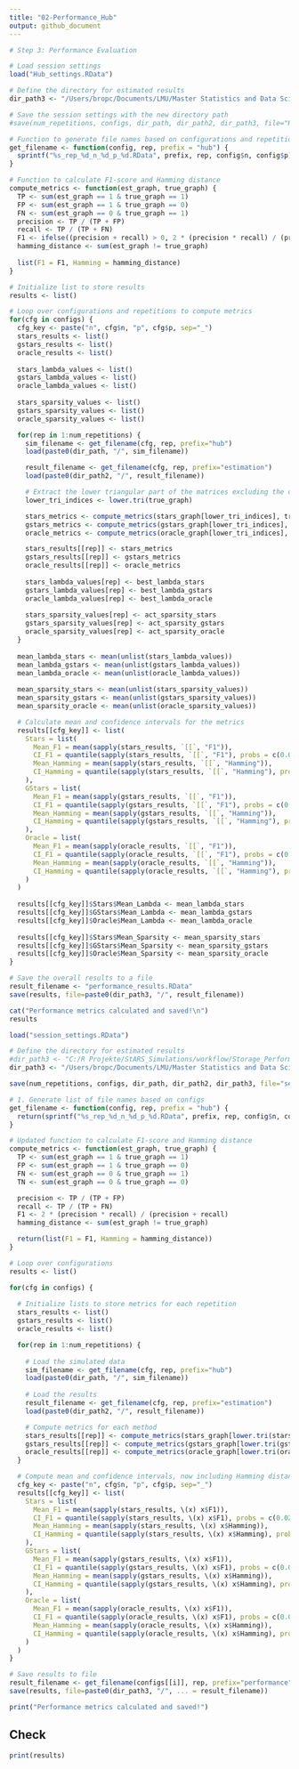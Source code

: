 ```yaml
---
title: "02-Performance_Hub"
output: github_document
---
```


```r
# Step 3: Performance Evaluation

# Load session settings
load("Hub_settings.RData")

# Define the directory for estimated results
dir_path3 <- "/Users/bropc/Documents/LMU/Master Statistics and Data Science/Masterarbeit/R Master/StARS_Simulations/workflow/Storage_Performance_Hub"

# Save the session settings with the new directory path
#save(num_repetitions, configs, dir_path, dir_path2, dir_path3, file="Hub_settings.RData")

# Function to generate file names based on configurations and repetition number
get_filename <- function(config, rep, prefix = "hub") {
  sprintf("%s_rep_%d_n_%d_p_%d.RData", prefix, rep, config$n, config$p)
}

# Function to calculate F1-score and Hamming distance
compute_metrics <- function(est_graph, true_graph) {
  TP <- sum(est_graph == 1 & true_graph == 1)
  FP <- sum(est_graph == 1 & true_graph == 0)
  FN <- sum(est_graph == 0 & true_graph == 1)
  precision <- TP / (TP + FP)
  recall <- TP / (TP + FN)
  F1 <- ifelse((precision + recall) > 0, 2 * (precision * recall) / (precision + recall), 0)
  hamming_distance <- sum(est_graph != true_graph)
  
  list(F1 = F1, Hamming = hamming_distance)
}

# Initialize list to store results
results <- list()

# Loop over configurations and repetitions to compute metrics
for(cfg in configs) {
  cfg_key <- paste("n", cfg$n, "p", cfg$p, sep="_")
  stars_results <- list()
  gstars_results <- list()
  oracle_results <- list()
  
  stars_lambda_values <- list()
  gstars_lambda_values <- list()
  oracle_lambda_values <- list()
  
  stars_sparsity_values <- list()
  gstars_sparsity_values <- list()
  oracle_sparsity_values <- list()

  for(rep in 1:num_repetitions) {
    sim_filename <- get_filename(cfg, rep, prefix="hub")
    load(paste0(dir_path, "/", sim_filename))

    result_filename <- get_filename(cfg, rep, prefix="estimation")
    load(paste0(dir_path2, "/", result_filename))

    # Extract the lower triangular part of the matrices excluding the diagonal
    lower_tri_indices <- lower.tri(true_graph)

    stars_metrics <- compute_metrics(stars_graph[lower_tri_indices], true_graph[lower_tri_indices])
    gstars_metrics <- compute_metrics(gstars_graph[lower_tri_indices], true_graph[lower_tri_indices])
    oracle_metrics <- compute_metrics(oracle_graph[lower_tri_indices], true_graph[lower_tri_indices])

    stars_results[[rep]] <- stars_metrics
    gstars_results[[rep]] <- gstars_metrics
    oracle_results[[rep]] <- oracle_metrics
    
    stars_lambda_values[rep] <- best_lambda_stars
    gstars_lambda_values[rep] <- best_lambda_gstars
    oracle_lambda_values[rep] <- best_lambda_oracle
    
    stars_sparsity_values[rep] <- act_sparsity_stars
    gstars_sparsity_values[rep] <- act_sparsity_gstars
    oracle_sparsity_values[rep] <- act_sparsity_oracle
  }
  
  mean_lambda_stars <- mean(unlist(stars_lambda_values))
  mean_lambda_gstars <- mean(unlist(gstars_lambda_values))
  mean_lambda_oracle <- mean(unlist(oracle_lambda_values))
  
  mean_sparsity_stars <- mean(unlist(stars_sparsity_values))
  mean_sparsity_gstars <- mean(unlist(gstars_sparsity_values))
  mean_sparsity_oracle <- mean(unlist(oracle_sparsity_values))

  # Calculate mean and confidence intervals for the metrics
  results[[cfg_key]] <- list(
    Stars = list(
      Mean_F1 = mean(sapply(stars_results, `[[`, "F1")),
      CI_F1 = quantile(sapply(stars_results, `[[`, "F1"), probs = c(0.025, 0.975)),
      Mean_Hamming = mean(sapply(stars_results, `[[`, "Hamming")),
      CI_Hamming = quantile(sapply(stars_results, `[[`, "Hamming"), probs = c(0.025, 0.975))
    ),
    GStars = list(
      Mean_F1 = mean(sapply(gstars_results, `[[`, "F1")),
      CI_F1 = quantile(sapply(gstars_results, `[[`, "F1"), probs = c(0.025, 0.975)),
      Mean_Hamming = mean(sapply(gstars_results, `[[`, "Hamming")),
      CI_Hamming = quantile(sapply(gstars_results, `[[`, "Hamming"), probs = c(0.025, 0.975))
    ),
    Oracle = list(
      Mean_F1 = mean(sapply(oracle_results, `[[`, "F1")),
      CI_F1 = quantile(sapply(oracle_results, `[[`, "F1"), probs = c(0.025, 0.975)),
      Mean_Hamming = mean(sapply(oracle_results, `[[`, "Hamming")),
      CI_Hamming = quantile(sapply(oracle_results, `[[`, "Hamming"), probs = c(0.025, 0.975))
    )
  )
  
  results[[cfg_key]]$Stars$Mean_Lambda <- mean_lambda_stars
  results[[cfg_key]]$GStars$Mean_Lambda <- mean_lambda_gstars
  results[[cfg_key]]$Oracle$Mean_Lambda <- mean_lambda_oracle
  
  results[[cfg_key]]$Stars$Mean_Sparsity <- mean_sparsity_stars
  results[[cfg_key]]$GStars$Mean_Sparsity <- mean_sparsity_gstars
  results[[cfg_key]]$Oracle$Mean_Sparsity <- mean_sparsity_oracle
}

# Save the overall results to a file
result_filename <- "performance_results.RData"
save(results, file=paste0(dir_path3, "/", result_filename))

cat("Performance metrics calculated and saved!\n")
results

```





```r

load("session_settings.RData")

# Define the directory for estimated results
#dir_path3 <- "C:/R Projekte/StARS_Simulations/workflow/Storage_Performance_Hub"
dir_path3 <- "/Users/bropc/Documents/LMU/Master Statistics and Data Science/Masterarbeit/R Master/StARS_Simulations/workflow/Storage_Performance_Hub"

save(num_repetitions, configs, dir_path, dir_path2, dir_path3, file="session_settings.RData")

# 1. Generate list of file names based on configs
get_filename <- function(config, rep, prefix = "hub") {
  return(sprintf("%s_rep_%d_n_%d_p_%d.RData", prefix, rep, config$n, config$p))
}

# Updated function to calculate F1-score and Hamming distance
compute_metrics <- function(est_graph, true_graph) {
  TP <- sum(est_graph == 1 & true_graph == 1)
  FP <- sum(est_graph == 1 & true_graph == 0)
  FN <- sum(est_graph == 0 & true_graph == 1)
  TN <- sum(est_graph == 0 & true_graph == 0)

  precision <- TP / (TP + FP)
  recall <- TP / (TP + FN)
  F1 <- 2 * (precision * recall) / (precision + recall)
  hamming_distance <- sum(est_graph != true_graph)

  return(list(F1 = F1, Hamming = hamming_distance))
}

# Loop over configurations
results <- list()

for(cfg in configs) {
  
  # Initialize lists to store metrics for each repetition
  stars_results <- list()
  gstars_results <- list()
  oracle_results <- list()

  for(rep in 1:num_repetitions) {
    
    # Load the simulated data
    sim_filename <- get_filename(cfg, rep, prefix="hub")
    load(paste0(dir_path, "/", sim_filename))
    
    # Load the results
    result_filename <- get_filename(cfg, rep, prefix="estimation")
    load(paste0(dir_path2, "/", result_filename))

    # Compute metrics for each method
    stars_results[[rep]] <- compute_metrics(stars_graph[lower.tri(stars_graph)], true_graph[lower.tri(true_graph)])
    gstars_results[[rep]] <- compute_metrics(gstars_graph[lower.tri(gstars_graph)], true_graph[lower.tri(true_graph)])
    oracle_results[[rep]] <- compute_metrics(oracle_graph[lower.tri(oracle_graph)], true_graph[lower.tri(true_graph)])
  }

  # Compute mean and confidence intervals, now including Hamming distance
  cfg_key <- paste("n", cfg$n, "p", cfg$p, sep="_")
  results[[cfg_key]] <- list(
    Stars = list(
      Mean_F1 = mean(sapply(stars_results, \(x) x$F1)),
      CI_F1 = quantile(sapply(stars_results, \(x) x$F1), probs = c(0.025, 0.975)),
      Mean_Hamming = mean(sapply(stars_results, \(x) x$Hamming)),
      CI_Hamming = quantile(sapply(stars_results, \(x) x$Hamming), probs = c(0.025, 0.975))
    ),
    GStars = list(
      Mean_F1 = mean(sapply(gstars_results, \(x) x$F1)),
      CI_F1 = quantile(sapply(gstars_results, \(x) x$F1), probs = c(0.025, 0.975)),
      Mean_Hamming = mean(sapply(gstars_results, \(x) x$Hamming)),
      CI_Hamming = quantile(sapply(gstars_results, \(x) x$Hamming), probs = c(0.025, 0.975))
    ),
    Oracle = list(
      Mean_F1 = mean(sapply(oracle_results, \(x) x$F1)),
      CI_F1 = quantile(sapply(oracle_results, \(x) x$F1), probs = c(0.025, 0.975)),
      Mean_Hamming = mean(sapply(oracle_results, \(x) x$Hamming)),
      CI_Hamming = quantile(sapply(oracle_results, \(x) x$Hamming), probs = c(0.025, 0.975))
    )
  )
}

# Save results to file
result_filename <- get_filename(configs[[i]], rep, prefix="performance")
save(results, file=paste0(dir_path3, "/", ... = result_filename))

print("Performance metrics calculated and saved!")

```

## Check
```r
print(results)

```

